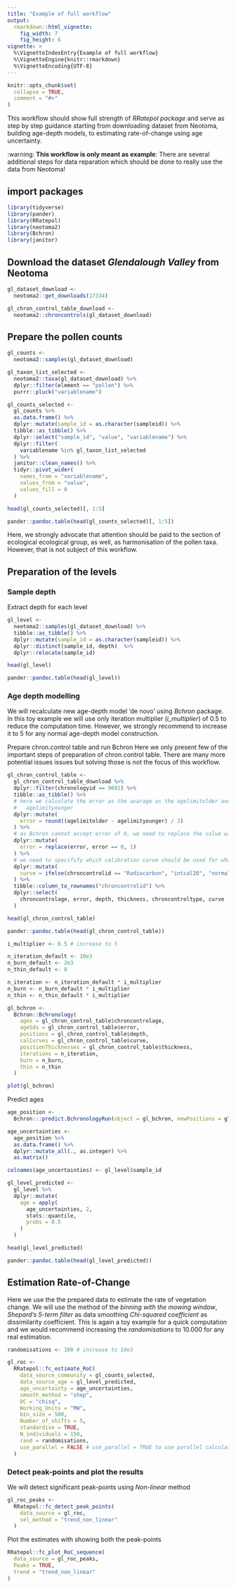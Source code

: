 ```yaml
---
title: "Example of full workflow"
output: 
  rmarkdown::html_vignette:
    fig_width: 7
    fig_height: 6
vignette: >
  %\VignetteIndexEntry{Example of full workflow}
  %\VignetteEngine{knitr::rmarkdown}
  %\VignetteEncoding{UTF-8}
---
```


```r
knitr::opts_chunk$set(
  collapse = TRUE,
  comment = "#>"
)
```

This workflow should show full strength of *RRatepol package* and serve as step by 
step guidance starting from downloading dataset from Neotoma, building age-depth
models, to estimating rate-of-change using age uncertainty.

:warning: **This workflow is only meant as example**: There are several additional steps for data reparation which should be done to really use the data from Neotoma!

## import packages

```r
library(tidyverse)
library(pander)
library(RRatepol)
library(neotoma2)
library(Bchron)
library(janitor)
```

## Download the dataset *Glendalough Valley* from Neotoma

```r
gl_dataset_download <-
  neotoma2::get_downloads(17334)

gl_chron_control_table_download <-
  neotoma2::chroncontrols(gl_dataset_download)
```

## Prepare the pollen counts

```r
gl_counts <-
  neotoma2::samples(gl_dataset_download)

gl_taxon_list_selected <-
  neotoma2::taxa(gl_dataset_download) %>%
  dplyr::filter(element == "pollen") %>%
  purrr::pluck("variablename")

gl_counts_selected <-
  gl_counts %>%
  as.data.frame() %>%
  dplyr::mutate(sample_id = as.character(sampleid)) %>%
  tibble::as_tibble() %>%
  dplyr::select("sample_id", "value", "variablename") %>%
  dplyr::filter(
    variablename %in% gl_taxon_list_selected
  ) %>%
  janitor::clean_names() %>%
  tidyr::pivot_wider(
    names_from = "variablename",
    values_from = "value",
    values_fill = 0
  )

head(gl_counts_selected)[, 1:5]
```

```r
pander::pandoc.table(head(gl_counts_selected)[, 1:5])
```

Here, we strongly advocate that attention should be paid to the section of 
ecological ecological group, as well, as harmonisation of the pollen taxa.
However, that is not subject of this workflow.

## Preparation of the levels

### Sample depth

Extract depth for each level

```r
gl_level <-
  neotoma2::samples(gl_dataset_download) %>%
  tibble::as_tibble() %>%
  dplyr::mutate(sample_id = as.character(sampleid)) %>%
  dplyr::distinct(sample_id, depth)  %>% 
  dplyr::relocate(sample_id)

head(gl_level)
```

```r
pander::pandoc.table(head(gl_level))
```


### Age depth modelling

We will recalculate new age-depth model 'de novo' using *Bchron* package. In this 
toy example we will use only iteration multiplier (*i_multiplier*) of 0.5 to 
reduce the computation time. However, we strongly recommend to increase it to 5
for any normal age-depth model construction.

Prepare chron.control table and run Bchron
Here we only present few of the important steps of preparation of chron.control 
table. There are many more potential issues issues but solving those is not 
the focus of this workflow.

```r
gl_chron_control_table <-
  gl_chron_control_table_download %>%
  dplyr::filter(chronologyid == 9691) %>% 
  tibble::as_tibble() %>%
  # here we calculate the error as the avarage as the agelimitolder and
  #   agelimityounger
  dplyr::mutate(
    error = round((agelimitolder - agelimityounger) / 2)
  ) %>%
  # as Bchron cannot accept error of 0, we need to replace the value with 1
  dplyr::mutate(
    error = replace(error, error == 0, 1)
  ) %>%
  # we need to specifify which calibration curve should be used for what point
  dplyr::mutate(
    curve = ifelse(chroncontrolid == "Radiocarbon", "intcal20", "normal")
  ) %>%
  tibble::column_to_rownames("chroncontrolid") %>%
  dplyr::select(
    chroncontrolage, error, depth, thickness, chroncontroltype, curve
  )

head(gl_chron_control_table)
```


```r
pander::pandoc.table(head(gl_chron_control_table))
```

```r
i_multiplier <- 0.5 # increase to 5

n_iteration_default <- 10e3
n_burn_default <- 2e3
n_thin_default <- 8

n_iteration <- n_iteration_default * i_multiplier
n_burn <- n_burn_default * i_multiplier
n_thin <- n_thin_default * i_multiplier

gl_bchron <-
  Bchron::Bchronology(
    ages = gl_chron_control_table$chroncontrolage,
    ageSds = gl_chron_control_table$error,
    positions = gl_chron_control_table$depth,
    calCurves = gl_chron_control_table$curve,
    positionThicknesses = gl_chron_control_table$thickness,
    iterations = n_iteration,
    burn = n_burn,
    thin = n_thin
  )
```

```r
plot(gl_bchron)
```

Predict ages

```r
age_position <-
  Bchron:::predict.BchronologyRun(object = gl_bchron, newPositions = gl_level$depth)

age_uncertainties <-
  age_position %>%
  as.data.frame() %>%
  dplyr::mutate_all(., as.integer) %>%
  as.matrix()

colnames(age_uncertainties) <- gl_level$sample_id

gl_level_predicted <-
  gl_level %>%
  dplyr::mutate(
    age = apply(
      age_uncertainties, 2,
      stats::quantile,
      probs = 0.5
    )
  )

head(gl_level_predicted)
```

```r
pander::pandoc.table(head(gl_level_predicted))
```

## Estimation Rate-of-Change

Here we use the the prepared data to estimate the rate of vegetation change. We
will use the method of the *binning with the mowing window*, *Shepard's 5-term filter* 
as data smoothing *Chi-squared coefficient* as dissimilarity coefficient.
This is again a toy example for a quick computation and we would recommend 
increasing the *randomisations* to 10.000 for any real estimation. 

```r
randomisations <- 100 # increase to 10e3

gl_roc <-
  RRatepol::fc_estimate_RoC(
    data_source_community = gl_counts_selected,
    data_source_age = gl_level_predicted,
    age_uncertainty = age_uncertainties,
    smooth_method = "shep",
    DC = "chisq",
    Working_Units = "MW",
    bin_size = 500,
    Number_of_shifts = 5,
    standardise = TRUE,
    N_individuals = 150,
    rand = randomisations,
    use_parallel = FALSE # use_parallel = TRUE to use parallel calculation
  )
```

### Detect peak-points and plot the results

We will detect significant peak-points using *Non-linear* method

```r
gl_roc_peaks <-
  RRatepol::fc_detect_peak_points(
    data_source = gl_roc,
    sel_method = "trend_non_linear"
  )
```

Plot the estimates with showing both the peak-points 

```r
RRatepol::fc_plot_RoC_sequence(
  data_source = gl_roc_peaks,
  Peaks = TRUE,
  trend = "trend_non_linear"
)
```


